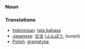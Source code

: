 === Noun ===

=== Translations ===
*[[Indonesian]]: [[tata bahasa]]
*[[Japanese]]: [[文法]] ([[ぶんぽう]], bunpō)
*[[Polish]]: [[gramatyka]]